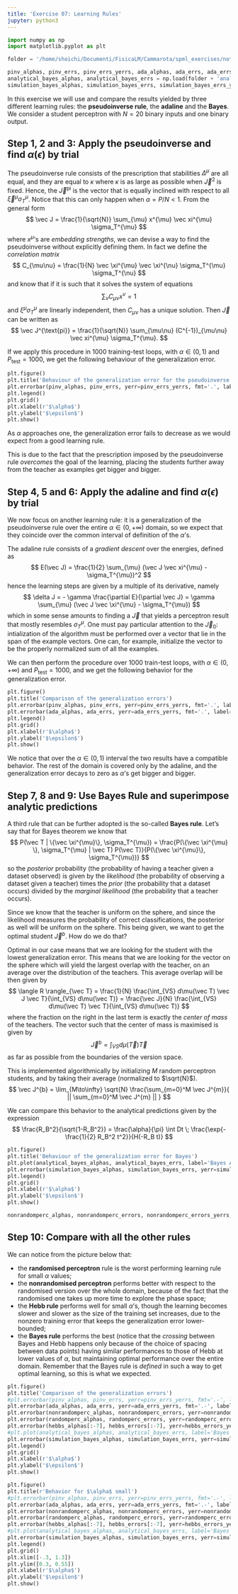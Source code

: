 ```yaml
---
title: 'Exercise 07: Learning Rules'
jupyter: python3
---
```


```python
import numpy as np
import matplotlib.pyplot as plt
```

```python
folder = '/home/shoichi/Documenti/FisicaLM/Cammarota/spml_exercises/notebooks/'

pinv_alphas, pinv_errs, pinv_errs_yerrs, ada_alphas, ada_errs, ada_errs_yerrs, b_alphas, b_errs, b_errs_yerrs = np.load(folder + 'ex07_secondattempt.npz').values()
analytical_bayes_alphas, analytical_bayes_errs = np.load(folder + 'analytical_bayes.npz').values()
simulation_bayes_alphas, simulation_bayes_errs, simulation_bayes_errs_yerrs = np.load(folder + 'simulation_bayes.npz').values()
```


In this exercise we will use and compare the results yielded by three different learning rules: the **pseudoinverse rule**, the **adaline** and the **Bayes**. We consider a student perceptron with $N=20$ binary inputs and one binary output.

## Step 1, 2 and 3: Apply the pseudoinverse and find $\alpha(\epsilon)$ by trial

The pseudoinverse rule consists of the prescription that stabilities $\Delta^{\mu}$ are all equal, and they are equal to $\kappa$ where $\kappa$ is as large as possible when $\vec J^2$ is fixed. Hence, the $\vec J^{\text{pi}}$ is the vector that is equally inclined with respect to all $\vec \xi^{\mu} \sigma_T^{\mu}$. Notice that this can only happen when $\alpha= P/N < 1$. From the general form
$$
\vec J = \frac{1}{\sqrt{N}} \sum_{\mu} x^{\mu} \vec xi^{\mu} \sigma_T^{\mu}
$$
where $x^{\mu}$'s are *embedding strengths*, we can devise a way to find the pseudoinverse without explicitly defining them. In fact we define the *correlation matrix*
$$
C_{\mu\nu} = \frac{1}{N} \vec \xi^{\mu} \vec \xi^{\nu} \sigma_T^{\mu} \sigma_T^{\nu}
$$
and know that if it is such that it solves the system of equations
$$
\sum_{\nu} C_{\mu\nu} x^{\nu} = 1
$$
and $\xi^{\mu} \sigma_T^{\mu}$ are linearly independent, then $C_{\mu\nu}$ has a unique solution. Then $\vec J$ can be written as
$$
\vec J^{\text{pi}} = \frac{1}{\sqrt{N}} \sum_{\mu\nu} (C^{-1})_{\mu\nu} \vec xi^{\mu} \sigma_T^{\mu}.
$$

If we apply this procedure in 1000 training-test loops, with $\alpha \in (0, 1)$ and $P_{\text{test}}=1000$, we get the following behaviour of the generalization error.


```python
plt.figure()
plt.title('Behaviour of the generalization error for the pseudoinverse')
plt.errorbar(pinv_alphas, pinv_errs, yerr=pinv_errs_yerrs, fmt='.', label='Pseudoinverse Learning')
plt.legend()
plt.grid()
plt.xlabel(r'$\alpha$')
plt.ylabel('$\epsilon$')
plt.show()
```

As $\alpha$ approaches one, the generalization error fails to decrease as we would expect from a good learning rule.

This is due to the fact that the prescription imposed by the pseudoinverse rule *overcomes* the goal of the learning, placing the students further away from the teacher as examples get bigger and bigger.

## Step 4, 5 and 6: Apply the adaline and find $\alpha(\epsilon)$ by trial

We now focus on another learning rule: it is a generalization of the pseudoinverse rule over the entire $\alpha \in (0, +\infty)$ domain, so we expect that they coincide over the common interval of definition of the $\alpha$'s.

The adaline rule consists of a *gradient descent* over the energies, defined as
$$
E(\vec J) = \frac{1}{2} \sum_{\mu} (\vec J \vec xi^{\mu} - \sigma_T^{\mu})^2
$$
hence the learning steps are given by a multiple of its derivative, namely
$$
\delta J = - \gamma \frac{\partial E}{\partial \vec J} = \gamma \sum_{\mu} (\vec J \vec \xi^{\mu} - \sigma_T^{\mu})
$$
which in some sense amounts to finding a $\vec J$ that yields a perceptron result that mostly resembles $\sigma_T^{\mu}$. One must pay particular attention to the $\vec J_0$: intialization of the algorithm must be performed over a vector that lie in the span of the example vectors. One can, for example, initialize the vector to be the properly normalized sum of all the examples.

We can then perform the procedure over 1000 train-test loops, with $\alpha \in (0, +\infty)$ and $P_{\text{test}} = 1000$, and we get the following behavior for the generalization error.

```python
plt.figure()
plt.title('Comparison of the generalization errors')
plt.errorbar(pinv_alphas, pinv_errs, yerr=pinv_errs_yerrs, fmt='.', label='Pseudoinverse Learning')
plt.errorbar(ada_alphas, ada_errs, yerr=ada_errs_yerrs, fmt='.', label='Adaline Learning')
plt.legend()
plt.grid()
plt.xlabel(r'$\alpha$')
plt.ylabel('$\epsilon$')
plt.show()
```

We notice that over the $\alpha \in (0, 1)$ interval the two results have a compatible behavior. The rest of the domain is covered only by the adaline, and the generalization error decays to zero as $\alpha$'s get bigger and bigger.

## Step 7, 8 and 9: Use Bayes Rule and superimpose analytic predictions

A third rule that can be further adopted is the so-called **Bayes rule**. Let's say that for Bayes theorem we know that
$$
P(\vec T | \{\vec \xi^{\mu}\}, \sigma_T^{\mu}) = \frac{P(\{\vec \xi^{\mu} \}, \sigma_T^{\mu} | \vec T) P(\vec T)}{P(\{\vec \xi^{\mu}\}, \sigma_T^{\mu})}
$$
so the *posterior* probability (the probability of having a teacher given a dataset observed) is given by the *likelihood* (the probability of observing a dataset given a teacher) times the *prior* (the probability that a dataset occurs) divided by the *marginal likelihood* (the probability that a teacher occurs).

Since we know that the teacher is uniform on the sphere, and since the likelihood measures the probability of correct classifications, the posterior as well will be uniform on the sphere. This being given, we want to get the optimal student $\vec J^b$. How do we do that?

Optimal in our case means that we are looking for the student with the lowest generalization error. This means that we are looking for the vector on the sphere which will yield the largest overlap with the teacher, on an average over the distribution of the teachers. This average overlap will be then given by
$$
\langle R \rangle_{\vec T} = \frac{1}{N} \frac{\int_{VS} d\mu(\vec T) \vec J \vec T}{\int_{VS} d\mu(\vec T)} = \frac{\vec J}{N}  \frac{\int_{VS} d\mu(\vec T) \vec T}{\int_{VS} d\mu(\vec T)}
$$
where the fraction on the right in the last term is exactly the *center of mass* of the teachers. The vector such that the center of mass is maximised is given by
$$
\vec J^b = \int_{VS} d\mu(\vec T) \vec T
$$
as far as possible from the boundaries of the version space.

This is implemented algorithmically by initializing $M$ random perceptron students, and by taking their average (normalized to $\sqrt{N}$).
$$
\vec J^{b} = \lim_{M\to\infty} \sqrt{N} \frac{\sum_{m=0}^M \vec J^{m}}{ || \sum_{m=0}^M \vec J^{m} || }
$$

We can compare this behavior to the analytical predictions given by the expression
$$
\frac{R_B^2}{\sqrt{1-R_B^2}} = \frac{\alpha}{\pi} \int Dt \; \frac{\exp{-\frac{1}{2} R_B^2 t^2}}{H(-R_B t)}
$$

```python
plt.figure()
plt.title('Behaviour of the generalization error for Bayes')
plt.plot(analytical_bayes_alphas, analytical_bayes_errs, label='Bayes Analytical')
plt.errorbar(simulation_bayes_alphas, simulation_bayes_errs, yerr=simulation_bayes_errs_yerrs, fmt='.', label='Bayes Simulation ($N=40$)')
plt.legend()
plt.grid()
plt.xlabel(r'$\alpha$')
plt.ylabel('$\epsilon$')
plt.show()
```

```python
nonrandomperc_alphas, nonrandomperc_errors, nonrandomperc_errors_yerrs, randomperc_alphas, randomperc_errors, randomperc_errors_yerrs, hebbs_alphas, hebbs_errors, hebbs_errors_yerrs = np.load(folder + 'ex06.npz').values()
```

## Step 10: Compare with all the other rules

We can notice from the picture below that:

- the **randomised perceptron** rule is the worst performing learning rule for small $\alpha$ values;
- the **nonrandomised perceptron** performs better with respect to the randomised version over the whole domain, because of the fact that the randomised one takes up more time to explore the phase space;
- the **Hebb rule** performs well for small $\alpha$'s, though the learning becomes slower and slower as the size of the training set increases, due to the nonzero training error that keeps the generalization error lower-bounded;
- the **Bayes rule** performs the best (notice that the *crossing* between Bayes and Hebb happens only because of the choice of spacing between data points) having similar performances to those of Hebb at lower values of $\alpha$, but maintaining optimal performance over the entire domain. Remember that the Bayes rule is *defined* in such a way to get optimal learning, so this is what we expected.

```python
plt.figure()
plt.title('Comparison of the generalization errors')
#plt.errorbar(pinv_alphas, pinv_errs, yerr=pinv_errs_yerrs, fmt='.-', label='Pseudoinverse Learning')
plt.errorbar(ada_alphas, ada_errs, yerr=ada_errs_yerrs, fmt='.-', label='Adaline Learning')
plt.errorbar(nonrandomperc_alphas, nonrandomperc_errors, yerr=nonrandomperc_errors_yerrs, fmt='.-', label='Nonrandomised Perceptron Rule')
plt.errorbar(randomperc_alphas, randomperc_errors, yerr=randomperc_errors_yerrs, fmt='.-', label='Randomised Perceptron Rule')
plt.errorbar(hebbs_alphas[:-7], hebbs_errors[:-7], yerr=hebbs_errors_yerrs[:-7], fmt='.-', label='Hebb Rule')
#plt.plot(analytical_bayes_alphas, analytical_bayes_errs, label='Bayes Analytical')
plt.errorbar(simulation_bayes_alphas, simulation_bayes_errs, yerr=simulation_bayes_errs_yerrs, fmt='.-', label='Bayes Rule')
plt.legend()
plt.grid()
plt.xlabel(r'$\alpha$')
plt.ylabel('$\epsilon$')
plt.show()
```

```python
plt.figure()
plt.title(r'Behavior for $\alpha$ small')
#plt.errorbar(pinv_alphas, pinv_errs, yerr=pinv_errs_yerrs, fmt='.-', label='Pseudoinverse Learning')
plt.errorbar(ada_alphas, ada_errs, yerr=ada_errs_yerrs, fmt='.-', label='Adaline Learning')
plt.errorbar(nonrandomperc_alphas, nonrandomperc_errors, yerr=nonrandomperc_errors_yerrs, fmt='.-', label='Nonrandomised Perceptron Rule')
plt.errorbar(randomperc_alphas, randomperc_errors, yerr=randomperc_errors_yerrs, fmt='.-', label='Randomised Perceptron Rule')
plt.errorbar(hebbs_alphas[:-7], hebbs_errors[:-7], yerr=hebbs_errors_yerrs[:-7], fmt='.-', label='Hebb Rule')
#plt.plot(analytical_bayes_alphas, analytical_bayes_errs, label='Bayes Analytical')
plt.errorbar(simulation_bayes_alphas, simulation_bayes_errs, yerr=simulation_bayes_errs_yerrs, fmt='.-', label='Bayes Rule')
plt.legend()
plt.grid()
plt.xlim([-.3, 1.3])
plt.ylim([0.3, 0.55])
plt.xlabel(r'$\alpha$')
plt.ylabel('$\epsilon$')
plt.show()
```

